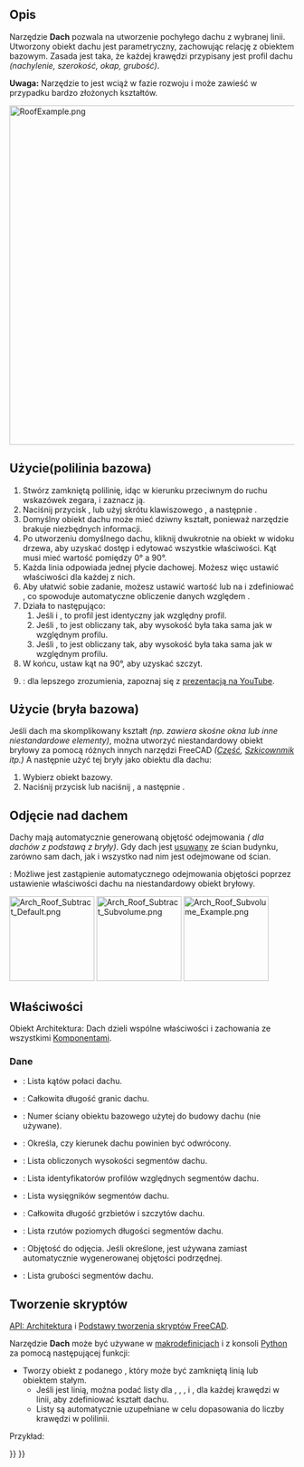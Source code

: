 <languages/>

{{Docnav/pl
|[[Arch_Stairs/pl|Schody]]
|[[Arch_Frame/pl|Rama]]
|[[BIM_Workbench/pl|środowisko pracy BIM]]
|IconL=Arch_Stairs.svg 
|IconR=Arch_Frame.svg
|IconC=Workbench_BIM.svg
}}

{{VeryImportantMessage|POLECENIE TO JEST CZĘŚCIĄ ZINTEGROWANEGO środowiska pracy [[BIM_Workbench/pl|BIM]] w V1.0<br>
Ta strona została zaktualizowana dla tej wersji.}}

{{GuiCommand/pl
|Name=Arch Roof
|Name/pl=BIM: Dach
|MenuLocation=3D / BIM → Dach
|Workbenches=[[BIM_Workbench/pl|BIM]]
|Shortcut={{KEY|R}} {{KEY|F}}
|SeeAlso=
}}

<span id="Description"></span>
==Opis==

Narzędzie '''Dach''' pozwala na utworzenie pochyłego dachu z wybranej linii. Utworzony obiekt dachu jest parametryczny, zachowując relację z obiektem bazowym. Zasada jest taka, że każdej krawędzi przypisany jest profil dachu ''(nachylenie, szerokość, okap, grubość)''.

'''Uwaga:''' Narzędzie to jest wciąż w fazie rozwoju i może zawieść w przypadku bardzo złożonych kształtów. 

[[Image:RoofExample.png|600px]]
{{Caption|Widok z góry modelu budynku przedstawiający dach z pewną przezroczystością.}}

<span id="Usage_(wire_base)"></span>
==Użycie(polilinia bazowa)==

# Stwórz zamkniętą polilinię, idąc w kierunku przeciwnym do ruchu wskazówek zegara, i zaznacz ją.
# Naciśnij przycisk {{Button|[[Image:Arch_Roof.svg|16px]] '''Dach'''}}, lub użyj skrótu klawiszowego {{KEY|R}}, a następnie {{KEY|F}}.
# Domyślny obiekt dachu może mieć dziwny kształt, ponieważ narzędzie brakuje niezbędnych informacji.
# Po utworzeniu domyślnego dachu, kliknij dwukrotnie na obiekt w widoku drzewa, aby uzyskać dostęp i edytować wszystkie właściwości. Kąt musi mieć wartość pomiędzy 0° a 90°.
# Każda linia odpowiada jednej płycie dachowej. Możesz więc ustawić właściwości dla każdej z nich.
# Aby ułatwić sobie zadanie, możesz ustawić wartość {{incode|Angle}} lub {{incode|Run}} na {{incode|0}} i zdefiniować {{incode|Relative Id}}, co spowoduje automatyczne obliczenie danych względem {{incode|Relative Id}}.
# Działa to następująco:
## Jeśli {{incode|Angle &#61; 0}} i {{incode|Run &#61; 0}}, to profil jest identyczny jak względny profil.
## Jeśli {{incode|Angle &#61; 0}}, to {{incode|Angle}} jest obliczany tak, aby wysokość była taka sama jak w względnym profilu.
## Jeśli {{incode|Run &#61; 0}}, to {{incode|Run}} jest obliczany tak, aby wysokość była taka sama jak w względnym profilu.
# W końcu, ustaw kąt na 90°, aby uzyskać szczyt.
# {{Emphasis|Uwaga}}: dla lepszego zrozumienia, zapoznaj się z [https://www.youtube.com/watch?v=4Urwru71dVk prezentacją na YouTube].

<span id="Usage_(solid_base)"></span>
==Użycie (bryła bazowa)==

Jeśli dach ma skomplikowany kształt ''(np. zawiera skośne okna lub inne niestandardowe elementy)'', można utworzyć niestandardowy obiekt bryłowy za pomocą różnych innych narzędzi FreeCAD ''([[Part_Workbench/pl|Część]], [[Sketcher_Workbench|Szkicownmik]] itp.)'' A następnie użyć tej bryły jako obiektu {{PropertyData|bazowego}} dla dachu:

# Wybierz obiekt bazowy.
# Naciśnij przycisk {{Button|[[Image:Arch_Roof.svg|16px]] '''Dach'''}} lub naciśnij {{KEY|R}}, a następnie {{KEY|F}}.

<span id="Subtracting_a_roof"></span>
==Odjęcie nad dachem==

Dachy mają automatycznie generowaną objętość odejmowania ''({{Version/pl|1.0}} dla dachów z podstawą z bryły)''. Gdy dach jest [[Arch_Remove/pl|usuwany]] ze ścian budynku, zarówno sam dach, jak i wszystko nad nim jest odejmowane od ścian.

{{Version/pl|1.0}}: Możliwe jest zastąpienie automatycznego odejmowania objętości poprzez ustawienie właściwości {{PropertyData|Subvolume}} dachu na niestandardowy obiekt bryłowy.

[[File:Arch_Roof_Subtract_Default.png|x150px]] [[File:Arch_Roof_Subtract_Subvolume.png|x150px]] [[File:Arch_Roof_Subvolume_Example.png|x150px]]
{{Caption|Dach oparty na bryle przed ''(obrazek 1.)'' i po ''(obrazek 2.)'' [[Arch_Remove/pl|usunięciu]] go ze ścian.<br>
Trzeci obraz przedstawia wygenerowaną objętość odejmowania.}}

<span id="Properties"></span>
==Właściwości==

Obiekt Architektura: Dach dzieli wspólne właściwości i zachowania ze wszystkimi [[Arch_Component/pl|Komponentami]].

<span id="Data"></span>
===Dane===

{{TitleProperty|Dach}}

* {{PropertyData|Kąty|FloatList}}: Lista kątów połaci dachu.
* {{PropertyData|Długość obramowania|Length}}: Całkowita długość granic dachu.
* {{PropertyData|Ściana|Integer}}: Numer ściany obiektu bazowego użytej do budowy dachu (nie używane).
* {{PropertyData|Odwrócony|Bool}}: Określa, czy kierunek dachu powinien być odwrócony.
* {{PropertyData|Wysokości|FloatList}}: Lista obliczonych wysokości segmentów dachu.
* {{PropertyData|Id Rel|IntegerList}}: Lista identyfikatorów profilów względnych segmentów dachu.
* {{PropertyData|Overhang|FloatList}}: Lista wysięgników segmentów dachu.
* {{PropertyData|Długość kalenic|Length}}: Całkowita długość grzbietów i szczytów dachu.
* {{PropertyData|Przebiegi|FloatList}}: Lista rzutów poziomych długości segmentów dachu.
* {{PropertyData|ObjętośćPodrzędna|Link}}: Objętość do odjęcia. Jeśli określone, jest używana zamiast automatycznie wygenerowanej objętości podrzędnej. {{Version/pl|1.0}}
* {{PropertyData|Grobość|FloatList}}: Lista grubości segmentów dachu.

<span id="Scripting"></span>
==Tworzenie skryptów==

{{Emphasis|Zobacz również:}} [[Arch_API/pl|API: Architektura]] i [[FreeCAD_Scripting_Basics/pl|Podstawy tworzenia skryptów FreeCAD]].

Narzędzie '''Dach''' może być używane w [[Macros/pl|makrodefinicjach]] i z konsoli [[Python/pl|Python]] za pomocą następującej funkcji:

{{Code|code=
Roof = makeRoof(baseobj=None, facenr=0, angles=[45.,], run=[], idrel=[0,], thickness=[50.,], overhang=[100.,], name="Roof")
}}

* Tworzy obiekt {{incode|Roof}} z podanego {{incode|baseobj}}, który może być zamkniętą linią lub obiektem stałym.
** Jeśli {{incode|baseobj}} jest linią, można podać listy dla {{incode|angles}}, {{incode|run}}, {{incode|idrel}}, {{incode|thickness}} i {{incode|overhang}}, dla każdej krawędzi w linii, aby zdefiniować kształt dachu.
** Listy są automatycznie uzupełniane w celu dopasowania do liczby krawędzi w polilinii.

Przykład:

{{Code|code=
import FreeCAD as App
import Arch, Draft

doc = App.newDocument()

rect = Draft.makeRectangle(3000, 4000)
doc.recompute()

roof = Arch.makeRoof(rect, angles=[30.,])

p1 = App.Vector(0, 0, 0)
p2 = App.Vector(1000, 1000, 0)
p3 = App.Vector(0, 2000, 0)

wire = Draft.make_wire([p1, p2, p3], closed=True)
doc.recompute()

roof1 = Arch.makeRoof(wire)

doc.recompute()
}}


{{Docnav/pl
|[[Arch_Stairs/pl|Schody]]
|[[Arch_Frame/pl|Rama]]
|[[BIM_Workbench/pl|środowisko pracy BIM]]
|IconL=Arch_Stairs.svg 
|IconR=Arch_Frame.svg
|IconC=Workbench_BIM.svg
}}

{{BIM_Tools_navi{{#translation:}}}}
{{Userdocnavi{{#translation:}}}}